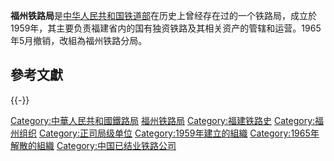 {{Infobox China railway bureau
|铁路局名称=福州铁路局
|图片=
|图片介紹=
|铁路局拼音=Fuzhou
|英文名称=Fuzhou Railway Bureau
|成立时间=
|撤销时间=
|铁路局位置={{PRC}}[[福建省|福建省]][[福州市|福州市]]
|坐标=
|归属=<s>[[中华人民共和国铁道部|中华人民共和国铁道部]]</s>
|管辖范围= 
|网站=
}}
{{中华人民共和国交通}}
'''福州铁路局'''是[[中华人民共和国铁道部|中华人民共和国铁道部]]在历史上曾经存在过的一个铁路局，成立於1959年，其主要负责福建省内的国有独资铁路及其相关资产的管辖和运营。1965年5月撤销，改組為福州铁路分局。{{r|福州市志|福州百科全书|page1=524|page2=169}}

==參考文獻==
{{reflist| refs =

<!--書籍-->
<ref name="福州市志">{{cite book| author = 福州市地方志编纂委员 | title = 福州市志 第二輯 | publisher = 方志出版社 | date = 1998 }}</ref>
<ref name="福州百科全书">{{cite book| author = 中国大百科全书出版社 | title = 福州百科全书 | publisher = 中国大百科全书出版社 | date = 1994 | isbn =9787500054719 }}</ref>
}}


{{-}}
{{中华人民共和国铁道部}}

[[Category:中華人民共和國鐵路局|Category:中華人民共和國鐵路局]]
[[Category:福州铁路局|]]
[[Category:福建铁路史|Category:福建铁路史]]
[[Category:福州组织|Category:福州组织]]
[[Category:正司局级单位|Category:正司局级单位]]
[[Category:1959年建立的組織|Category:1959年建立的組織]]
[[Category:1965年解散的組織|Category:1965年解散的組織]]
[[Category:中国已结业铁路公司|Category:中国已结业铁路公司]]